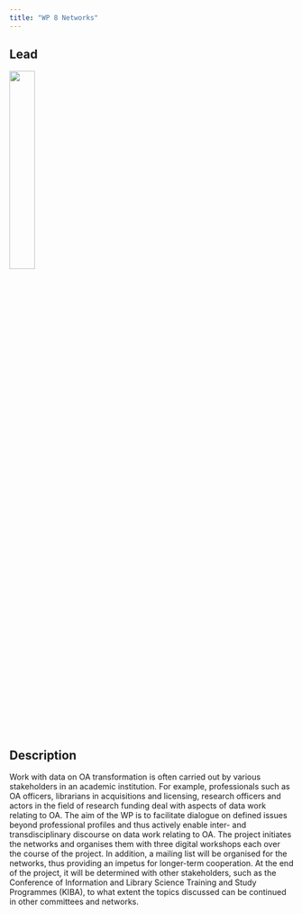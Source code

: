 ```yaml
---
title: "WP 8 Networks"
---
```


## Lead

![](../images/helmholtz_os_office.png){width=30%}

## Description

Work with data on OA transformation is often carried out by various stakeholders in an academic institution. For example, professionals such as OA officers, librarians in acquisitions and licensing, research officers and actors in the field of research funding deal with aspects of data work relating to OA. The aim of the WP is to facilitate dialogue on defined issues beyond professional profiles and thus actively enable inter- and transdisciplinary discourse on data work relating to OA. The project initiates the networks and organises them with three digital workshops each over the course of the project. In addition, a mailing list will be organised for the networks, thus providing an impetus for longer-term cooperation. At the end of the project, it will be determined with other stakeholders, such as the Conference of Information and Library Science Training and Study Programmes (KIBA), to what extent the topics discussed can be continued in other committees and networks.